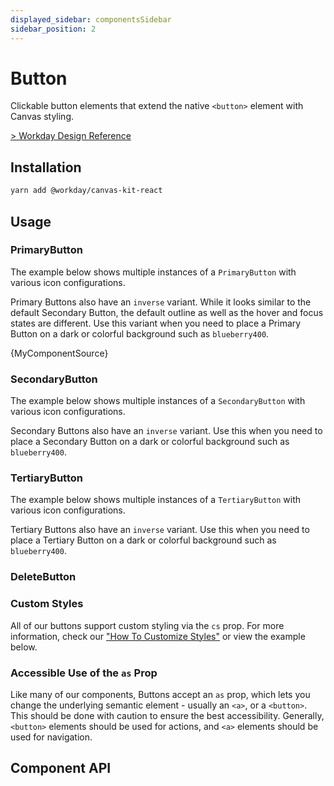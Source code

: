 ```yaml
---
displayed_sidebar: componentsSidebar
sidebar_position: 2
---
```



# Button

Clickable button elements that extend the native `<button>` element with Canvas styling.

[> Workday Design Reference](https://design.workday.com/components/buttons/buttons)

## Installation

```sh
yarn add @workday/canvas-kit-react
```

## Usage

### PrimaryButton

The example below shows multiple instances of a `PrimaryButton` with various icon configurations.

Primary Buttons also have an `inverse` variant. While it looks similar to the default Secondary
Button, the default outline as well as the hover and focus states are different. Use this variant
when you need to place a Primary Button on a dark or colorful background such as `blueberry400`.

<CodeBlock language="jsx">{MyComponentSource}</CodeBlock>

<Primary />

### SecondaryButton

The example below shows multiple instances of a `SecondaryButton` with various icon configurations.

Secondary Buttons also have an `inverse` variant. Use this when you need to place a Secondary Button
on a dark or colorful background such as `blueberry400`.

### TertiaryButton

The example below shows multiple instances of a `TertiaryButton` with various icon configurations.

Tertiary Buttons also have an `inverse` variant. Use this when you need to place a Tertiary Button
on a dark or colorful background such as `blueberry400`.

### DeleteButton

### Custom Styles

All of our buttons support custom styling via the `cs` prop. For more information, check our
["How To Customize Styles"](https://workday.github.io/canvas-kit/?path=/docs/styling-how-to-customize-styles--page)
or view the example below.

### Accessible Use of the `as` Prop

Like many of our components, Buttons accept an `as` prop, which lets you change the underlying
semantic element - usually an `<a>`, or a `<button>`. This should be done with caution to ensure the
best accessibility. Generally, `<button>` elements should be used for actions, and `<a>` elements
should be used for navigation.

## Component API
